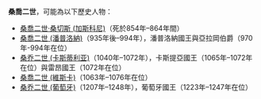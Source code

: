 '''桑喬二世'''，可能為以下歷史人物：

*[[桑喬二世·桑切斯_(加斯科尼)|桑喬二世·桑切斯 (加斯科尼)]]（死於854年–864年間）
*[[桑喬二世_(潘普洛納)|桑喬二世 (潘普洛納)]]（935年後–994年），潘普洛納國王與亞拉岡伯爵（970年-994年在位）
*[[桑乔二世_(卡斯蒂利亚)|桑乔二世 (卡斯蒂利亚)]]（1040年–1072年），卡斯提亞國王（1065年–1072年在位）與雷昂國王（1072年在位）
*[[桑喬二世_(維斯卡)|桑喬二世 (維斯卡)]]（1063年–1076年在位）
*[[桑乔二世_(葡萄牙)|桑乔二世 (葡萄牙)]]（1207年–1248年），葡萄牙國王（1223年–1247年在位）


{{消歧义|cat=四字人名消歧义}}